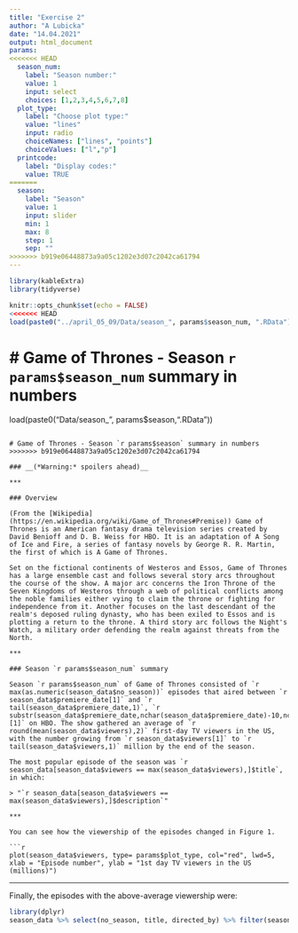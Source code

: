 ```yaml
---
title: "Exercise 2"
author: "A Lubicka"
date: "14.04.2021"
output: html_document
params:
<<<<<<< HEAD
  season_num: 
    label: "Season number:"
    value: 1
    input: select
    choices: [1,2,3,4,5,6,7,8]
  plot_type: 
    label: "Choose plot type:"
    value: "lines"
    input: radio
    choiceNames: ["lines", "points"]  
    choiceValues: ["l","p"]
  printcode:
    label: "Display codes:"
    value: TRUE
=======
  season:
    label: "Season"
    value: 1
    input: slider
    min: 1
    max: 8
    step: 1
    sep: ""
>>>>>>> b919e06448873a9a05c1202e3d07c2042ca61794
---
```

```r
library(kableExtra)
library(tidyverse)
```

```r
knitr::opts_chunk$set(echo = FALSE)
<<<<<<< HEAD
load(paste0("../april_05_09/Data/season_", params$season_num, ".RData"))
```
# Game of Thrones - Season `r params$season_num` summary in numbers
=======
load(paste0("Data/season_", params$season,".RData"))
```

# Game of Thrones - Season `r params$season` summary in numbers
>>>>>>> b919e06448873a9a05c1202e3d07c2042ca61794

### __(*Warning:* spoilers ahead)__

***

### Overview

(From the [Wikipedia](https://en.wikipedia.org/wiki/Game_of_Thrones#Premise)) Game of Thrones is an American fantasy drama television series created by David Benioff and D. B. Weiss for HBO. It is an adaptation of A Song of Ice and Fire, a series of fantasy novels by George R. R. Martin, the first of which is A Game of Thrones.

Set on the fictional continents of Westeros and Essos, Game of Thrones has a large ensemble cast and follows several story arcs throughout the course of the show. A major arc concerns the Iron Throne of the Seven Kingdoms of Westeros through a web of political conflicts among the noble families either vying to claim the throne or fighting for independence from it. Another focuses on the last descendant of the realm's deposed ruling dynasty, who has been exiled to Essos and is plotting a return to the throne. A third story arc follows the Night's Watch, a military order defending the realm against threats from the North.

***

### Season `r params$season_num` summary

Season `r params$season_num` of Game of Thrones consisted of `r max(as.numeric(season_data$no_season))` episodes that aired between `r season_data$premiere_date[1]` and `r tail(season_data$premiere_date,1)`, `r substr(season_data$premiere_date,nchar(season_data$premiere_date)-10,nchar(season_data$premiere_date)-7)[1]` on HBO. The show gathered an average of `r round(mean(season_data$viewers),2)` first-day TV viewers in the US, with the number growing from `r season_data$viewers[1]` to `r tail(season_data$viewers,1)` million by the end of the season.

The most popular episode of the season was `r season_data[season_data$viewers == max(season_data$viewers),]$title`, in which:

> "`r season_data[season_data$viewers == max(season_data$viewers),]$description`"

***

You can see how the viewership of the episodes changed in Figure 1.

```r
plot(season_data$viewers, type= params$plot_type, col="red", lwd=5, xlab = "Episode number", ylab = "1st day TV viewers in the US (millions)")
```

***

Finally, the episodes with the above-average viewership were:

```r
library(dplyr)
season_data %>% select(no_season, title, directed_by) %>% filter(season_data$viewers > mean(season_data$viewers))
```
